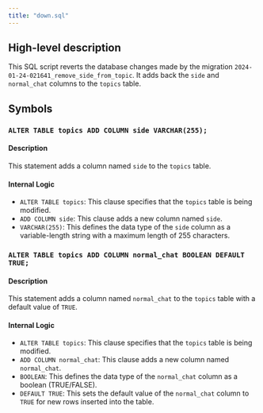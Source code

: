 ```yaml
---
title: "down.sql"
---
```


## High-level description
This SQL script reverts the database changes made by the migration `2024-01-24-021641_remove_side_from_topic`. It adds back the `side` and `normal_chat` columns to the `topics` table.

## Symbols

### `ALTER TABLE topics ADD COLUMN side VARCHAR(255);`
#### Description
This statement adds a column named `side` to the `topics` table. 

#### Internal Logic
- `ALTER TABLE topics`: This clause specifies that the `topics` table is being modified.
- `ADD COLUMN side`: This clause adds a new column named `side`.
- `VARCHAR(255)`: This defines the data type of the `side` column as a variable-length string with a maximum length of 255 characters.

### `ALTER TABLE topics ADD COLUMN normal_chat BOOLEAN DEFAULT TRUE;`
#### Description
This statement adds a column named `normal_chat` to the `topics` table with a default value of `TRUE`.

#### Internal Logic
- `ALTER TABLE topics`: This clause specifies that the `topics` table is being modified.
- `ADD COLUMN normal_chat`: This clause adds a new column named `normal_chat`.
- `BOOLEAN`: This defines the data type of the `normal_chat` column as a boolean (TRUE/FALSE).
- `DEFAULT TRUE`: This sets the default value of the `normal_chat` column to `TRUE` for new rows inserted into the table. 
